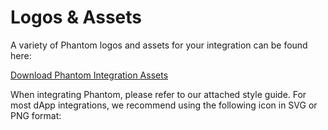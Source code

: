 # Logos & Assets

A variety of Phantom logos and assets for your integration can be found here:

[Download Phantom Integration Assets](../.gitbook/assets/Phantom-Integration-Assets.zip)

When integrating Phantom, please refer to our attached style guide. For most dApp integrations, we recommend using the following icon in SVG or PNG format:

<figure><img src="../.gitbook/assets/Phantom_SVG_Icon.svg" alt="" /><figcaption></figcaption></figure>
